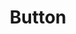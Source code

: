 ---
title: Button
description: ''
draft: true
repo: https://github.com
accessibility: https://github.com
---